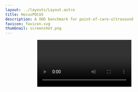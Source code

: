 ```yaml
---
layout: ../layouts/Layout.astro
title: HocusPOCUS
description: A OOD benchmark for point-of-care-ultrasound 
favicon: favicon.svg
thumbnail: screenshot.png
---
```






<Header
  title={frontmatter.title}
  authors={[
    {
      name: "Stanley Bryan Zamora Hua",
      url: "https://stan-hua.github.io/",
      institution: "The Hospital for Sick Children",
    },
    {
      name: "Lauren Erdman",
      institution: "Cincinnati Children's Hospital",
    },
  ]}
  conference="Pre-Print"
  links={[
    {
      name: "Paper",
      url: "",
      icon: "ri:file-pdf-2-line",
    },
    {
      name: "Code",
      url: "https://github.com/stan-hua/hocuspocus",
      icon: "ri:github-line",
    },
    {
      name: "arXiv",
      url: "",
      icon: "academicons:arxiv",
    }
  ]}
  />

<Video source={outside} />

<HighlightedSection>

## Abstract

Deploying deep learning (DL) models for point-of-care ul-
trasound (POCUS) requires real-time identification of out-of-distribution
(OOD) images to enable safe and confident prediction vs. deferral to clin-
icians where distribution shifts are large. However, the lack of standard-
ized benchmarks has hindered the evaluation of OOD detection meth-
ods in POCUS. To address this, we introduce HocusPOCUS, a bench-
mark comprising real and simulated data capturing realistic POCUS
shifts: unseen anatomical views, scanner-specific artifacts, image quality
variations, and speckle noise. We demonstrate the utility of this bench-
mark using a post-hoc OOD detection method, Maximum Logit Score
(MLS), with the HocusPOCUS dataset. To do this, we train view clas-
sifiers for the adult knee, maternal-fetal, and pediatric renal ultrasound
and use MLS to jointly detect unseen anatomical views (semantic shift)
and model failure under covariate shift on HocusPOCUS datasets and
held-out datasets. Our experiments reveal critical limitations in MLS
for POCUS. 1. Bias Amplification: MLS disproportionately flags un-
derrepresented classes and severe disease cases as OOD, perpetuating
existing model biases. 2. Artifact Sensitivity: Scanner-specific back-
grounds and foreground shape can artificially inflate OOD scores, leading
to spurious detections. 3. Shift Ambiguity: Failed OOD detection is
not easily distinguishable between unseen anatomical views (semantic
shifts) or severe covariate shifts, complicating failure diagnosis in prac-
tice. 4. Temporal Instability: High variability in frame-level OOD
scores undermines reliability in real-time video applications. These find-
ings highlight the need for domain-specific OOD detection frameworks
that mitigate covariate shift sensitivity, improve semantic shift detection,
and integrate temporal context. By addressing these challenges, OOD de-
tection can enhance the reliability of POCUS DL systems in dynamic,
real-world settings.

</HighlightedSection>

## The HocusPOCUS Benchmark
<Figure
    caption="Data Overview."
  >
    <Image source={fig1} altText="**Data Overview.** **(Top)** Examples of covariate shift (C), semantic shift (S) and both (C+S). **(Middle)** The HocusPOCUS Collection. **(Bottom)** Datasets for View Classification." />
</Figure>


### Python Usage


## BibTeX citation

```bibtex
@misc{...,
  author = "{Stanley Bryan Zamora Hua, ..., Lauren Erdman}",
  title = "HocusPOCUS: A OOD benchmark for point-of-care ultrasound",
  year = "2024",
  howpublished = "\url{...}",
}
```